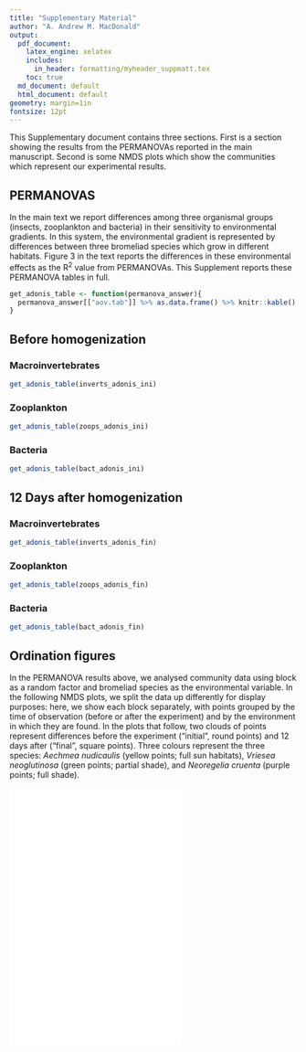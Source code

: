 ```yaml
---
title: "Supplementary Material"
author: "A. Andrew M. MacDonald"
output:
  pdf_document:
    latex_engine: xelatex
    includes:
      in_header: formatting/myheader_suppmatt.tex
    toc: true
  md_document: default
  html_document: default
geometry: margin=1in
fontsize: 12pt
---
```


This Supplementary document contains three sections. First is a section showing the results from the PERMANOVAs reported in the main manuscript. Second is some NMDS plots which show the communities which represent our experimental results.

## PERMANOVAS

In the main text we report differences among three organismal groups (insects, zooplankton and bacteria) in their sensitivity to environmental gradients. In this system, the environmental gradient is represented by differences between three bromeliad species which grow in different habitats. Figure 3 in the text reports the differences in these environmental effects as the R^2^ value from PERMANOVAs. This Supplement reports these PERMANOVA tables in full. 

```r
get_adonis_table <- function(permanova_answer){
  permanova_answer[["aov.tab"]] %>% as.data.frame() %>% knitr::kable()
}
```

## Before homogenization

### Macroinvertebrates
```r
get_adonis_table(inverts_adonis_ini)
```

### Zooplankton
```r
get_adonis_table(zoops_adonis_ini)
```

### Bacteria
```r
get_adonis_table(bact_adonis_ini)
```

## 12 Days after homogenization
### Macroinvertebrates
```r
get_adonis_table(inverts_adonis_fin)
```

### Zooplankton
```r
get_adonis_table(zoops_adonis_fin)
```

### Bacteria
```r
get_adonis_table(bact_adonis_fin)
```


## Ordination figures

In the PERMANOVA results above, we analysed community data using block as a random factor and bromeliad species as the environmental variable. In the following NMDS plots, we split the data up differently for display purposes: here, we show each block separately, with points grouped by the time of observation (before or after the experiment) and by the environment in which they are found. In the plots that follow, two clouds of points represent differences before the experiment ("initial", round points) and 12 days after ("final", square points). Three colours represent the three species: _Aechmea nudicaulis_ (yellow points; full sun habitats), _Vriesea neoglutinosa_ (green points; partial shade), and _Neoregelia cruenta_ (purple points; full shade).

![](../figures/inverts.pdf)
![](../figures/zoop.pdf)
![](../figures/bact.pdf)


<!-- # multivariate GLM -->

<!-- results of multivariate GLMS -->

<!-- ## diagnositic plots for full models -->
<!-- ```{r} -->
<!-- plot(inverts_manyglm_fin) -->
<!-- ``` -->


<!-- ```{r} -->
<!-- plot(zoops_manyglm_fin) -->
<!-- ``` -->

<!-- ```{r} -->

<!-- plot(bact_manyglm_fin) -->
<!-- ``` -->

<!-- ## ANOVA tables for full models -->
<!-- Analyis of deviance  -->

<!-- ```{r} -->
<!-- kable(inverts_manyglm_table) -->
<!-- ``` -->

<!-- ```{r} -->
<!-- kable(zoops_manyglm_table) -->
<!-- ``` -->

<!-- ```{r} -->
<!-- kable(bact_manyglm_table) -->
<!-- ``` -->


<!-- ## manyglm -->


<!-- test for interactions -->
<!-- ```{r} -->
<!-- #anova(inverts_manyglm_fin, inverts_manyglm_fin_add) -->

<!-- ``` -->
